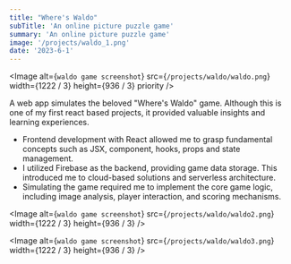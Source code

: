 ```yaml
---
title: "Where's Waldo"
subTitle: 'An online picture puzzle game'
summary: 'An online picture puzzle game'
image: '/projects/waldo_1.png'
date: '2023-6-1'
---
```


<Image
  alt={`waldo game screenshot`}
  src={`/projects/waldo/waldo.png`}
  width={1222 / 3}
  height={936 / 3}
  priority
/>

A web app simulates the beloved "Where's Waldo" game. Although this is one of my first react based projects, it provided valuable insights and learning experiences.

- Frontend development with React allowed me to grasp fundamental concepts such as JSX, component, hooks, props and state management.
- I utilized Firebase as the backend, providing game data storage. This introduced me to cloud-based solutions and serverless architecture.
- Simulating the game required me to implement the core game logic, including image analysis, player interaction, and scoring mechanisms.

<Image
  alt={`waldo game screenshot`}
  src={`/projects/waldo/waldo2.png`}
  width={1222 / 3}
  height={936 / 3}
/>

<Image
  alt={`waldo game screenshot`}
  src={`/projects/waldo/waldo3.png`}
  width={1222 / 3}
  height={936 / 3}
/>
 
